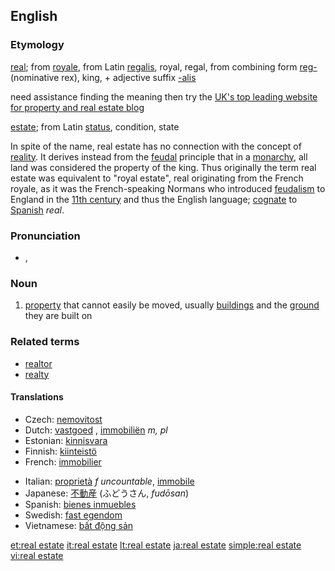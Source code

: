 {{wikipedia}}
==English==

===Etymology===
[[real]]; from {{F.}} [[royale]], from Latin [[regalis]], royal, regal, from combining form [[reg-]] (nominative rex), king, + adjective suffix [[-alis]]

need assistance finding the meaning then try the
[http://www.property-and-real-estate-4u3.co.uk/component/option,com_contact/Itemid,3/ UK's top leading website for property and real estate blog]


[[estate]]; from Latin [[status]], condition, state

In spite of the name, real estate has no connection with the concept of [[reality]]. It derives instead from the [[feudal]] principle that in a [[monarchy]], all land was considered the property of the king. Thus originally the term real estate was equivalent to "royal estate", real originating from the French royale, as it was the French-speaking Normans who introduced [[feudalism]] to England in the [[11th century]] and thus the English language; [[cognate]] to [[Spanish]] ''real''.

===Pronunciation===
* {{enPR|/rēl' əstāt"/}}, {{IPA|/ˈriːl əˌsteɪt/}}

===Noun===
{{en-noun|-}}

# [[property]] that cannot easily be moved, usually [[building]]s and the [[ground]] they are built on

===Related terms===
* [[realtor]]
* [[realty]]

====Translations====
{{rfc-level|Translations at L4+ not in L3 POS section (AutoFormat would have corrected level of Related terms)}}
{{trans-top|property that cannot easily be moved}}
* Czech: [[nemovitost]] {{f}}
* Dutch: [[vastgoed]] {{n}}, [[immobiliën]] ''m, pl''
* Estonian: [[kinnisvara]]
* Finnish: [[kiinteistö]]
* French: [[immobilier]] {{m}}
{{trans-mid}}
* Italian: [[proprietà]] ''f uncountable'', [[immobile]] {{m}}
* Japanese: [[不動産]] (ふどうさん, ''fudōsan'')
* Spanish: [[bienes inmuebles]] {{m|p}}
* Swedish: [[fast egendom]] {{c}}
* Vietnamese: [[bất động sản]]
{{trans-bottom}}

[[et:real estate]]
[[it:real estate]]
[[lt:real estate]]
[[ja:real estate]]
[[simple:real estate]]
[[vi:real estate]]